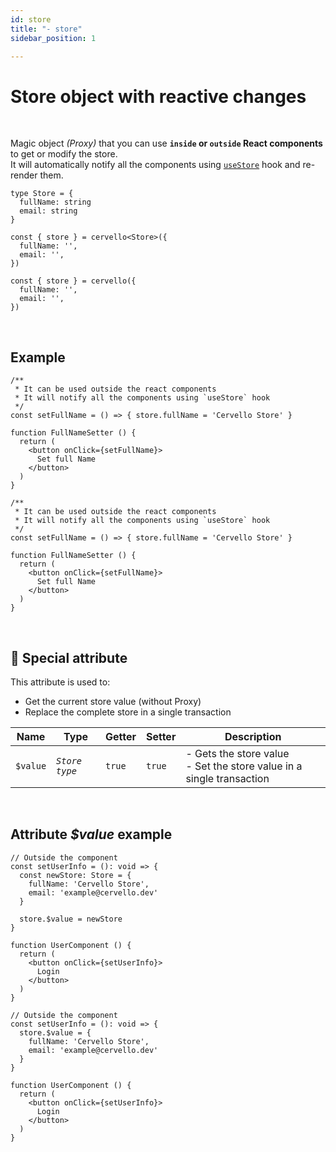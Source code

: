 ```yaml
---
id: store
title: "- store"
sidebar_position: 1

---
```


# Store object with reactive changes

<!-- ## store -->

<br/>

Magic object _(Proxy)_ that you can use **`inside` or `outside` React components** to get or modify the store.<br/>
It will automatically notify all the components using [`useStore`](/docs/api-reference/use-store)
hook and re-render them.

<Tabs groupId="code-language">
  <TabItem value="tsx" label="TypeScript">

    type Store = {
      fullName: string
      email: string
    }

    const { store } = cervello<Store>({
      fullName: '',
      email: '',
    })

  </TabItem>
  <TabItem value="jsx" label="JavaScript">

    const { store } = cervello({
      fullName: '',
      email: '',
    })

  </TabItem>
</Tabs>

<br/>

## Example

<Tabs groupId="code-language">
  <TabItem value="tsx" label="TypeScript">


    /**
     * It can be used outside the react components
     * It will notify all the components using `useStore` hook
     */
    const setFullName = () => { store.fullName = 'Cervello Store' }

    function FullNameSetter () {
      return (
        <button onClick={setFullName}>
          Set full Name
        </button>
      )
    }

  </TabItem>
  <TabItem value="jsx" label="JavaScript">


    /**
     * It can be used outside the react components
     * It will notify all the components using `useStore` hook
     */
    const setFullName = () => { store.fullName = 'Cervello Store' }

    function FullNameSetter () {
      return (
        <button onClick={setFullName}>
          Set full Name
        </button>
      )
    }

  </TabItem>
</Tabs>

<br/>

## 🧩 Special attribute

This attribute is used to:

- Get the current store value (without Proxy)
- Replace the complete store in a single transaction

| Name              | Type                      |Getter              |Setter                   |Description        |
|---                |---                        |---              |---                           |---               |
| `$value`          | _`Store type`_    | `true`            |  `true` | - Gets the store value<br/>- Set the store value in a single transaction  |

<br/>

## Attribute _$value_ example

<Tabs groupId="code-language">
  <TabItem value="tsx" label="TypeScript">


    // Outside the component
    const setUserInfo = (): void => {
      const newStore: Store = {
        fullName: 'Cervello Store',
        email: 'example@cervello.dev'
      }

      store.$value = newStore
    }

    function UserComponent () {
      return (
        <button onClick={setUserInfo}>
          Login
        </button>
      )
    }

  </TabItem>
  <TabItem value="jsx" label="JavaScript">



    // Outside the component
    const setUserInfo = (): void => {
      store.$value = {
        fullName: 'Cervello Store',
        email: 'example@cervello.dev'
      }
    }

    function UserComponent () {
      return (
        <button onClick={setUserInfo}>
          Login
        </button>
      )
    }

  </TabItem>
</Tabs>
